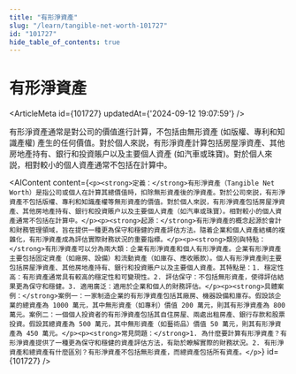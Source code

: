 ```yaml
---
title: "有形淨資產"
slug: "/learn/tangible-net-worth-101727"
id: "101727"
hide_table_of_contents: true
---
```



# 有形淨資產

<ArticleMeta id={101727} updatedAt={'2024-09-12 19:07:59'} />
<div className='border-solid border-b border-t-0 my-4 border-[var(--ifm-color-gray-300)]' />

有形淨資產通常是對公司的價值進行計算，不包括由無形資產 (如版權、專利和知識產權) 產生的任何價值。對於個人來説，有形淨資產計算包括房屋淨資產、其他房地產持有、銀行和投資賬户以及主要個人資產 (如汽車或珠寶)。對於個人來説，相對較小的個人資產通常不包括在計算中。

<AIContent content={`<p><strong>定義：</strong>有形淨資產（Tangible Net Worth）是指公司或個人在計算其總價值時，扣除無形資產後的淨資產。對於公司來説，有形淨資產不包括版權、專利和知識產權等無形資產的價值。對於個人來説，有形淨資產包括房屋淨資產、其他房地產持有、銀行和投資賬户以及主要個人資產（如汽車或珠寶）。相對較小的個人資產通常不包括在計算中。</p><p><strong>起源：</strong>有形淨資產的概念起源於會計和財務管理領域，旨在提供一種更為保守和穩健的資產評估方法。隨着企業和個人資產結構的複雜化，有形淨資產成為評估實際財務狀況的重要指標。</p><p><strong>類別與特點：</strong>有形淨資產可以分為兩大類：企業有形淨資產和個人有形淨資產。企業有形淨資產主要包括固定資產（如廠房、設備）和流動資產（如庫存、應收賬款）。個人有形淨資產則主要包括房屋淨資產、其他房地產持有、銀行和投資賬户以及主要個人資產。其特點是：1. 穩定性高：有形資產通常具有較高的穩定性和可變現性。2. 評估保守：不包括無形資產，使得評估結果更為保守和穩健。3. 適用廣泛：適用於企業和個人的財務評估。</p><p><strong>具體案例：</strong>案例一：一家制造企業的有形淨資產包括其廠房、機器設備和庫存。假設該企業的總資產為 1000 萬元，其中無形資產（如專利）價值 200 萬元，則其有形淨資產為 800 萬元。案例二：一個個人投資者的有形淨資產包括其自住房屋、兩處出租房產、銀行存款和股票投資。假設其總資產為 500 萬元，其中無形資產（如藝術品）價值 50 萬元，則其有形淨資產為 450 萬元。</p><p><strong>常見問題：</strong>1. 為什麼要計算有形淨資產？有形淨資產提供了一種更為保守和穩健的資產評估方法，有助於瞭解實際的財務狀況。2. 有形淨資產和總資產有什麼區別？有形淨資產不包括無形資產，而總資產包括所有資產。</p>`} id={101727} />
